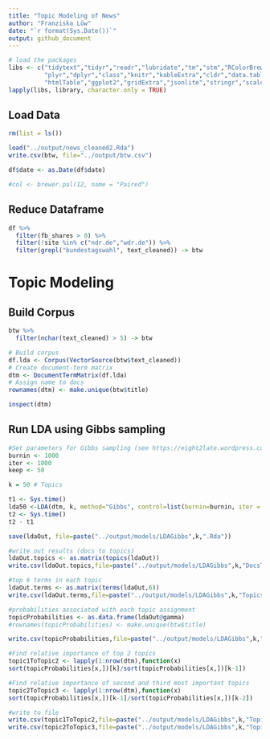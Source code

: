 ```yaml
---
title: "Topic Modeling of News"
author: "Franziska Löw"
date: "`r format(Sys.Date())`"
output: github_document
---
```


```r
# load the packages
libs <- c("tidytext","tidyr","readr","lubridate","tm","stm","RColorBrewer","topicmodels",
          "plyr","dplyr","class","knitr","kableExtra","cldr","data.table",
          "htmlTable","ggplot2","gridExtra","jsonlite","stringr","scales","rjson")
lapply(libs, library, character.only = TRUE)
```

## Load Data
```r
rm(list = ls())

load("../output/news_cleaned2.Rda")
write.csv(btw, file="../output/btw.csv")

df$date <- as.Date(df$date)

#col <- brewer.pal(12, name = "Paired")
```

## Reduce Dataframe
```r
df %>%
  filter(fb_shares > 0) %>%
  filter(!site %in% c("ndr.de","wdr.de")) %>%
  filter(grepl("bundestagswahl", text_cleaned)) -> btw

```

# Topic Modeling
## Build Corpus
```r
btw %>%
  filter(nchar(text_cleaned) > 5) -> btw
```

```r
# Build corpus
df.lda <- Corpus(VectorSource(btw$text_cleaned))
# Create document-term matrix
dtm <- DocumentTermMatrix(df.lda)
# Assign name to docs
rownames(dtm) <- make.unique(btw$title)

inspect(dtm)
```

## Run LDA using Gibbs sampling
```r
#Set parameters for Gibbs sampling (see https://eight2late.wordpress.com/2015/09/29/a-gentle-introduction-to-topic-modeling-using-r/)
burnin <- 1000
iter <- 1000
keep <- 50

k = 50 # Topics
```

```r
t1 <- Sys.time()
lda50 <-LDA(dtm, k, method="Gibbs", control=list(burnin=burnin, iter = iter, keep = keep))
t2 <- Sys.time()
t2 - t1

save(ldaOut, file=paste("../output/models/LDAGibbs",k,".Rda"))
```

```r
#write out results (docs to topics)
ldaOut.topics <- as.matrix(topics(ldaOut))
write.csv(ldaOut.topics,file=paste("../output/models/LDAGibbs",k,"DocsToTopics.csv"))
```

```r
#top 6 terms in each topic
ldaOut.terms <- as.matrix(terms(ldaOut,6))
write.csv(ldaOut.terms,file=paste("../output/models/LDAGibbs",k,"TopicsToTerms.csv"))
```

```r
#probabilities associated with each topic assignment
topicProbabilities <- as.data.frame(ldaOut@gamma)
#rownames(topicProbabilities) <- make.unique(btw$title)

write.csv(topicProbabilities,file=paste("../output/models/LDAGibbs",k,"TopicProbabilities.csv"))
```

```r
#Find relative importance of top 2 topics
topic1ToTopic2 <- lapply(1:nrow(dtm),function(x)
sort(topicProbabilities[x,])[k]/sort(topicProbabilities[x,])[k-1])
```

```r
#Find relative importance of second and third most important topics
topic2ToTopic3 <- lapply(1:nrow(dtm),function(x)
sort(topicProbabilities[x,])[k-1]/sort(topicProbabilities[x,])[k-2])
```

```r
#write to file
write.csv(topic1ToTopic2,file=paste("../output/models/LDAGibbs",k,"Topic1ToTopic2.csv"))
write.csv(topic2ToTopic3,file=paste("../output/models/LDAGibbs",k,"Topic2ToTopic3.csv"))
```


